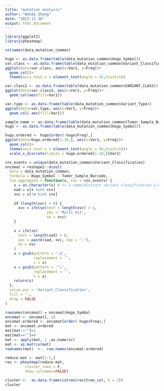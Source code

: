 ---
title: "mutation analysis"
author: "Wendy Zhang"
date: "2023-11-30"
output: html_document
---


```{r}
library(ggplot2)
library(pheatmap)
```

```{r}
colnames(data_mutation_common)
```
```{r}
hugo <- as.data.frame(table(data_mutation_common$Hugo_Symbol))
var.class <- as.data.frame(table(data_mutation_common$Variant_Classification))
ggplot(data=var.class, aes(x=Var1, y=Freq))+
  geom_col()+
  theme(axis.text.x = element_text(angle = 45,hjust=1))
```

```{r}
var.class2 <- as.data.frame(table(data_mutation_common$VARIANT_CLASS))
ggplot(data=var.class2, aes(x=Var1, y=Freq))+
  geom_col(aes(fill=Var1))
```
```{r}
var.type <- as.data.frame(table(data_mutation_common$Variant_Type))
ggplot(data=var.type, aes(x=Var1, y=Freq))+
  geom_col( aes(fill=Var1))
```

```{r}
sample.name <- as.data.frame(table(data_mutation_common$Tumor_Sample_Barcode))
hugo <- as.data.frame(table(data_mutation_common$Hugo_Symbol))

hugo.ordered <- hugo[order(-hugo$Freq),]
ggplot(data=hugo.ordered[1:10,], aes(x=Var1, y=Freq))+
  geom_col()+
  theme(axis.text.x = element_text(angle = 45,hjust=1))+
  scale_x_discrete(limits = hugo.ordered[1:10,]$Var1)
```
```{r}
cnv_events = unique(data_mutation_common$Variant_Classification)
oncomat = reshape2::dcast(
  data = data_mutation_common,
  formula = Hugo_Symbol ~ Tumor_Sample_Barcode,
  fun.aggregate = function(x, cnv = cnv_events) {
    x = as.character(x) # >= 2 same/distinct variant classification = Multi_Hit
    xad = x[x %in% cnv]
    xvc = x[!x %in% cnv]
    
    if (length(xvc) > 0) {
      xvc = ifelse(test = length(xvc) > 1,
                   yes = 'Multi_Hit',
                   no = xvc)
    }
    
    x = ifelse(
      test = length(xad) > 0,
      yes = paste(xad, xvc, sep = ';'),
      no = xvc
    )
    x = gsub(pattern = ';$',
             replacement = '',
             x = x)
    x = gsub(pattern = '^;',
             replacement = '',
             x = x)
    return(x)
  },
  value.var = 'Variant_Classification',
  fill = '',
  drop = FALSE
)
```

```{r}
rownames(oncomat) = oncomat$Hugo_Symbol
oncomat <- oncomat[,-1]
oncomat.ordered <- oncomat[order(-hugo$Freq),]
mat <- oncomat.ordered
mat[mat!=""]=1
mat[mat==""]=0
mat <- apply(mat, 2 ,as.numeric)
mat <- as.matrix(mat)
rownames(mat)  <-  row.names(oncomat.ordered)
```

```{r}
reduce.mat <- mat[1:3,]
res <- pheatmap(reduce.mat,
         cluster_rows = F,
         show_colnames=FALSE)
```
```{r}
cluster <-  as.data.frame(cutree(res$tree_col, k = 2))
cluster
```

